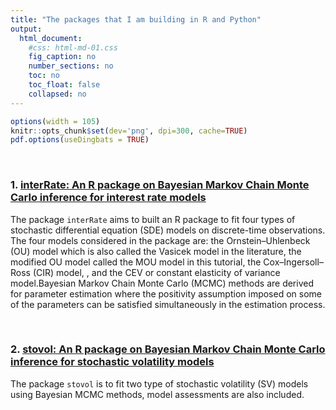 ```yaml
---
title: "The packages that I am building in R and Python"
output:
  html_document:
    #css: html-md-01.css
    fig_caption: no
    number_sections: no
    toc: no
    toc_float: false
    collapsed: no
---
```


```r
options(width = 105)
knitr::opts_chunk$set(dev='png', dpi=300, cache=TRUE)
pdf.options(useDingbats = TRUE)
```


&nbsp;


### 1. [interRate: An R package on Bayesian Markov Chain Monte Carlo inference for interest rate models](https://zhongxianmen2020.github.io/interRate.html) 

The package `interRate` aims to built an R package to fit four types of stochastic differential equation (SDE) models on discrete-time observations. The four models considered in the package are: the Ornstein–Uhlenbeck (OU) model which is also called the Vasicek model in the literature, the modified OU model called the MOU model in this tutorial,  the Cox–Ingersoll–Ross (CIR) model, , and the CEV or constant elasticity of variance model.Bayesian Markov Chain Monte Carlo (MCMC) methods are derived for parameter estimation where the positivity assumption imposed on some of the parameters can be satisfied simultaneously in the estimation process.


&nbsp;


### 2. [stovol: An R package on Bayesian Markov Chain Monte Carlo inference for stochastic volatility models](https://github.com/zhongxianmen2020/stovol/stovol.html) 

The package `stovol` is to fit two type of stochastic volatility (SV) models using Bayesian MCMC methods, model assessments are also included.


